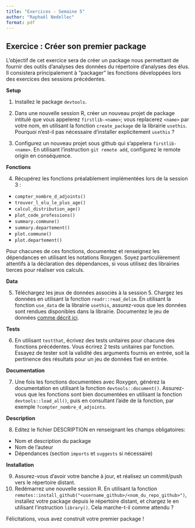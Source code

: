 ```yaml
---
title: "Exercices - Semaine 5"
author: "Raphaël Nedellec"
format: pdf
---
```




## Exercice : Créer son premier package 

L'objectif de cet exercice sera de créer un package nous permettant de fournir des outils d'analyses des données du répertoire d'analyses des élus. Il consistera principalement à "packager" les fonctions développées lors des exercices des sessions précédentes.

**Setup**

1. Installez le package `devtools`.
2. Dans une nouvelle session R, créer un nouveau projet de package intitulé que vous appelerez `firstlib-<name>`; vous replacerez `<name>` par votre nom, en utilisant la fonction `create_package` de la librairie `usethis`. Pourquoi n'est-il pas nécessaire d'installer explicitement `usethis` ?

3. Configurez un nouveau projet sous github qui s'appelera `firstlib-<name>`. En utilisant l'instruction `git remote add`, configurez le remote origin en conséquence.

**Fonctions**

4. Récupérez les fonctions préalablement implémentées lors de la session 3 :
- `compter_nombre_d_adjoints()`
- `trouver_l_elu_le_plus_age()`
- `calcul_distribution_age()`
- `plot_code_professions()`
- `summary.commune()`
- `summary.departement()`
- `plot.commune()`
- `plot.departement()`

Pour chacunes de ces fonctions, documentez et renseignez les dépendances en utilisant les notations Roxygen. Soyez particulièrement attentifs à la déclaration des dépendances, si vous utilisez des librairies tierces pour réaliser vos calculs.


**Data**

5. Téléchargez les jeux de données associés à la session 5. Chargez les données en utilisant la fonction `readr::read_delim`. En utilisant la fonction `use_data` de la librairie `usethis`, assurez-vous que les données sont rendues disponibles dans la librairie. Documentez le jeu de données [comme décrit ici](https://r-pkgs.org/data.html#sec-documenting-data).

**Tests**

6. En utilisant `testthat`, écrivez des tests unitaires pour chacune des fonctions précédentes. Vous écrirez 2 tests unitaires par fonction. Essayez de tester soit la validité des arguments fournis en entrée, soit la pertinence des résultats pour un jeu de données fixé en entrée.

**Documentation**

7. Une fois les fonctions documentées avec Roxygen, générez la documentation en utilisant la fonction `devtools::document()`. Assurez-vous que les fonctions sont bien documentées en utilisant la fonction `devtools::load_all()`, puis en consultant l'aide de la fonction, par exemple `?compter_nombre_d_adjoints`.

**Description**

8. Editez le fichier DESCRIPTION en renseignant les champs obligatoires:
- Nom et description du package
- Nom de l'auteur
- Dépendances (section `imports` et `suggests` si nécessaire)

**Installation**

9. Assurez-vous d'avoir votre banche à jour, et réalisez un commit/push vers le répertoire distant. 
10. Redémarrez une nouvelle session R. En utilisant la fonction `remotes::install_github("<username_github>/<nom_du_repo_github>")`, installez votre package depuis le répertoire distant, et chargez le en utilisant l'instruction `library()`. Cela marche-t-il comme attendu ?

Félicitations, vous avez construit votre premier package !